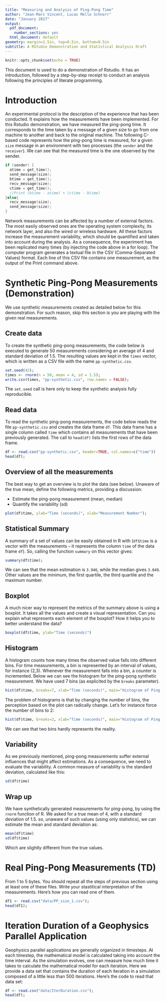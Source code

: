 ```yaml
---
title: "Measuring and Analysis of Ping-Pong Time"
author: "Jean-Marc Vincent, Lucas Mello Schnorr"
date: "January 2017"
output:
  pdf_document:
    number_sections: yes
  html_document: default
geometry: margin=1.5in, top=0.5in, bottom=0.5in
subtitle: A RStudio Demonstration and Statistical Analysis Draft
---
```


```r
knitr::opts_chunk$set(echo = TRUE)
```

This document is used to do a demonstration of Rstudio. It has an introduction, followed by a step-by-step receipt to conduct an analysis following the principles of literate programming.

# Introduction

An experimental protocol is the description of the experience that has been conducted. It explains how the measurements have been implemented. For this Rstudio demonstration, we have measured the ping-pong time. It corresponds to the time taken by a message of a given size to go from one machine to another and back to the original machine. The following C-based code represents how the ping-pong time is measured, for a given `size` message in an environment with two processes (the `sender` and the `receiver`). We can see that the measured time is the one observed by the sender.
```c
if (sender) {
  atime = get_time();
  send_message(size);
  btime = get_time();
  recv_message(size);
  ctime = get_time();
  //Print (btime - atime) + (ctime - btime)
}else{
  recv_message(size);
  send_message(size);
}
```
Network measurements can be affected by a number of external factors. The most easily observed ones are the operating system complexity, its network layer, and also the wired or wireless hardware. All these factors increase the measurement variability, which should be quantified and taken into account during the analysis. As a consequence, the experiment has been replicated many times (by injecting the code above in a for loop).
The computer program generates a textual file in the CSV (Comma-Separated Values) format. Each line of this CSV file contains one measurement, as the output of the Print command above.

# Synthetic Ping-Pong Measurements (Demonstration)

We use synthetic measurements created as detailed below for this demonstration. For such reason, skip this section is you are playing with the given real measurements.

## Create data
To create the synthetic ping-pong measurements, the code below is executed to generate 50 measurements considering an average of 4 and standard deviation of 1.5. The resulting values are kept in the `times` vector, which is written as a CSV file with the name `pp-synthetic.csv`.

```r
set.seed(42);
times <- rnorm(n = 50, mean = 4, sd = 1.5);
write.csv(times, "pp-synthetic.csv", row.names = FALSE);
```

The `set.seed` call is here only to keep the synthetic analysis fully reproducible.

## Read data
To read the synthetic ping-pong measurements, the code below reads the file `pp-synthetic.csv` and creates the data frame `df`. This data frame has a single column called `time` which contains all measurements that have been previously generated.  The call to `head(df)` lists the first rows of the data frame.

```r
df <- read.csv("pp-synthetic.csv", header=TRUE, col.names=c("time"))
head(df);
```

## Overview of all the measurements

The best way to get an overview is to plot the data (see below). Unaware of the true mean, define the following metrics, providing a discussion:

- Estimate the ping-pong measurement (mean, median)
- Quantify the variability (sd)

```r
plot(df$time, ylab="Time (seconds)", xlab="Measurement Number");
```



## Statistical Summary

A summary of a set of values can be easily obtained in R with (`df$time` is a vector with the measurements -- it represents the column `time` of the data frame `df`). So, calling the function `summary` on this vector gives:

```r
summary(df$time);
```
We can see that the mean estimation is `3.946`, while the median gives `3.849`. Other values are the minimum, the first quartile, the third quartile and the maximum number.

## Boxplot

A much nicer way to represent the metrics of the summary above is using a boxplot. It takes all the values and create a visual representation. Can you explain what represents each element of the boxplot? How it helps you to better understand the data?
```r
boxplot(df$time, ylab="Time (seconds)")
```

## Histogram

A histogram counts how many times the observed value falls into different bins. For time measurements, a bin is represented by an interval of values, for instance (2,3). Whenever the measurement falls into a bin, a counter is incremented. Below we can see the histogram for the ping-pong synthetic measurement. We have used 7 bins (as explicited by the `breaks` parameter).

```r
hist(df$time, breaks=7, xlab="Time (seconds)", main="Histogram of Ping-Pong")
```
The problem of histograms is that by changing the number of bins, the perception based on the plot can radically change. Let's for instance force the number of bins to 2:

```r
hist(df$time, breaks=2, xlab="Time (seconds)", main="Histogram of Ping-Pong")
```
We can see that two bins hardly represents the reality.

## Variability

As we previously mentioned, ping-pong measurements suffer external influences that might affect estimations. As a consequence, we need to evaluate the variability. A common measure of variability is the standard deviation, calculated like this:
```r
sd(df$time)
```

## Wrap up
We have synthetically generated measurements for ping-pong, by using the `rnorm` function of R. We asked for a true mean of 4, with a standard deviation of 1.5. so, unaware of such values (using only statistics), we can estimate the mean and standard deviation as:
```r
mean(df$time)
sd(df$time)
```

Which are slightly different from the true values.

# Real Ping-Pong Measurements (TD)

From 1 to 5 bytes. You should repeat all the steps of previous section using at least one of these files. Write your stastitical interpretation of the measurements. Here's how you can read one of them.

```r
df1 <- read.csv("data/PP_size_1.csv");
head(df1);
```

# Iteration Duration of a Geophysics Parallel Application

Geophysics parallel applications are generally organized in timesteps. At each timestep, the mathematical model is calculated taking into account the time interval. As the simulation evolves, one can measure how much time it takes to calculate the mathematical model for each iteration. Here we provide a data set that contains the duration of each iteration in a simulation composed of a little less than 500 iterations. Here's the code to read that data set:

```r
df <- read.csv("data/IterDuration.csv");
head(df);
```
